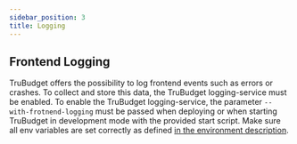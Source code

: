 ```yaml
---
sidebar_position: 3
title: Logging
---
```



<Logging />

## Frontend Logging

TruBudget offers the possibility to log frontend events such as errors or crashes. To collect and store this data, the TruBudget logging-service must be enabled.
To enable the TruBudget logging-service, the parameter `--with-frotnend-logging` must be passed when deploying or when starting TruBudget in development mode with the provided start script.
Make sure all env variables are set correctly as defined [in the environment description](./../enviroment-variables).
